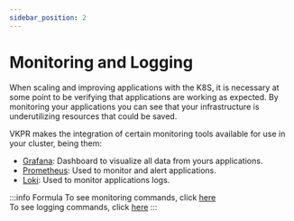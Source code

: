 ```yaml
---
sidebar_position: 2
---
```


# Monitoring and Logging

When scaling and improving applications with the K8S, it is necessary at some point to be verifying that applications are working as expected. By monitoring your applications you can see that your infrastructure is underutilizing resources that could be saved.

VKPR makes the integration of certain monitoring tools available for use in your cluster, being them:

- [Grafana](https://grafana.com/grafana/): Dashboard to visualize all data from yours applications.
- [Prometheus](https://prometheus.io/): Used to monitor and alert applications.
- [Loki](https://grafana.com/oss/loki/): Used to monitor applications logs.

:::info Formula
  To see monitoring commands, click [here](/docs/commands/vkpr_prometheus-stack)  
  To see logging commands, click [here](/docs/commands/vkpr_loki)
:::